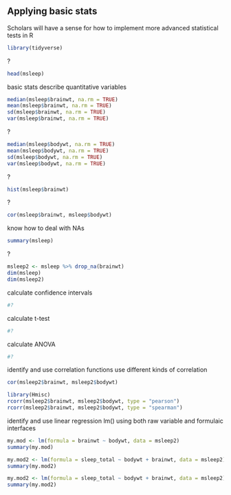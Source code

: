 ## Applying basic stats

Scholars will have a sense for how to implement more advanced statistical tests in R

```r
library(tidyverse)
```

?

```r
head(msleep)
```

basic stats
describe quantitative variables

```r
median(msleep$brainwt, na.rm = TRUE)
mean(msleep$brainwt, na.rm = TRUE)
sd(msleep$brainwt, na.rm = TRUE)
var(msleep$brainwt, na.rm = TRUE)
```

?

```r
median(msleep$bodywt, na.rm = TRUE)
mean(msleep$bodywt, na.rm = TRUE)
sd(msleep$bodywt, na.rm = TRUE)
var(msleep$bodywt, na.rm = TRUE)
```

?

```r
hist(msleep$brainwt)
```

?

```r
cor(msleep$brainwt, msleep$bodywt)
```

know how to deal with NAs

```r
summary(msleep)
```

?

```r
msleep2 <- msleep %>% drop_na(brainwt)
dim(msleep)
dim(msleep2)
```

calculate confidence intervals

```r
#?
```

calculate t-test

```r
#?
```

calculate ANOVA

```r
#?
```

identify and use correlation functions
use different kinds of correlation

```r
cor(msleep2$brainwt, msleep2$bodywt)
```

```r
library(Hmisc)
rcorr(msleep2$brainwt, msleep2$bodywt, type = "pearson")
rcorr(msleep2$brainwt, msleep2$bodywt, type = "spearman")
```

identify and use linear regression lm() using both raw variable and formulaic interfaces

```r
my.mod <- lm(formula = brainwt ~ bodywt, data = msleep2)
summary(my.mod)
```

```r
my.mod2 <- lm(formula = sleep_total ~ bodywt + brainwt, data = msleep2)
summary(my.mod2)
```

```r
my.mod2 <- lm(formula = sleep_total ~ bodywt + brainwt, data = msleep2)
summary(my.mod2)
```
